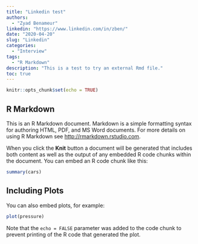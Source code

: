 ```yaml
---
title: "Linkedin test"
authors: 
  - "Zyad Benameur"
linkedin: "https://www.linkedin.com/in/zben/"
date: "2020-04-20"
slug: "Linkedin"
categories:
  - "Interview"
tags:
  - "R Markdown"
description: "This is a test to try an external Rmd file." 
toc: true
---
```


```r
knitr::opts_chunk$set(echo = TRUE)
```

## R Markdown

This is an R Markdown document. Markdown is a simple formatting syntax for authoring HTML, PDF, and MS Word documents. For more details on using R Markdown see <http://rmarkdown.rstudio.com>.

When you click the **Knit** button a document will be generated that includes both content as well as the output of any embedded R code chunks within the document. You can embed an R code chunk like this:

```r
summary(cars)
```

## Including Plots

You can also embed plots, for example:

```r
plot(pressure)
```

Note that the `echo = FALSE` parameter was added to the code chunk to prevent printing of the R code that generated the plot.
